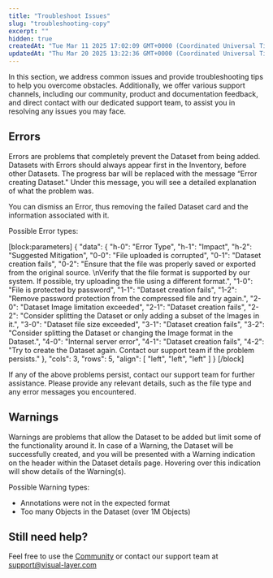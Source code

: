 ```yaml
---
title: "Troubleshoot Issues"
slug: "troubleshooting-copy"
excerpt: ""
hidden: true
createdAt: "Tue Mar 11 2025 17:02:09 GMT+0000 (Coordinated Universal Time)"
updatedAt: "Thu Mar 20 2025 13:22:36 GMT+0000 (Coordinated Universal Time)"
---
```

In this section, we address common issues and provide troubleshooting tips to help you overcome obstacles. Additionally, we offer various support channels, including our community, product and documentation feedback, and direct contact with our dedicated support team, to assist you in resolving any issues you may face.

## Errors

Errors are problems that completely prevent the Dataset from being added. Datasets with Errors should always appear first in the Inventory, before other Datasets. The progress bar will be replaced with the message “Error creating Dataset." Under this message, you will see a detailed explanation of what the problem was. 

You can dismiss an Error, thus removing the failed Dataset card and the information associated with it.

Possible Error types:

[block:parameters]
{
  "data": {
    "h-0": "Error Type",
    "h-1": "Impact",
    "h-2": "Suggested Mitigation",
    "0-0": "File uploaded is corrupted",
    "0-1": "Dataset creation fails",
    "0-2": "Ensure that the file was properly saved or exported from the original source.  \nVerify that the file format is supported by our system. If possible, try uploading the file using a different format.",
    "1-0": "File is protected by password",
    "1-1": "Dataset creation fails",
    "1-2": "Remove password protection from the compressed file and try again.",
    "2-0": "Dataset Image limitation exceeded",
    "2-1": "Dataset creation fails",
    "2-2": "Consider splitting the Dataset or only adding a subset of the Images in it.",
    "3-0": "Dataset file size exceeded",
    "3-1": "Dataset creation fails",
    "3-2": "Consider splitting the Dataset or changing the Image format in the Dataset.",
    "4-0": "Internal server error",
    "4-1": "Dataset creation fails",
    "4-2": "Try to create the Dataset again. Contact our support team if the problem persists."
  },
  "cols": 3,
  "rows": 5,
  "align": [
    "left",
    "left",
    "left"
  ]
}
[/block]


If any of the above problems persist, contact our support team for further assistance. Please provide any relevant details, such as the file type and any error messages you encountered.

## Warnings

Warnings are problems that allow the Dataset to be added but limit some of the functionality around it. In case of a Warning, the Dataset will be successfully created, and you will be presented with a Warning indication on the header within the Dataset details page. Hovering over this indication will show details of the Warning(s).

Possible Warning types:

- Annotations were not in the expected format
- Too many Objects in the Dataset (over 1M Objects)

## Still need help?

Feel free to use the [Community](doc:contact-us) or contact our support team at [support@visual-layer.com](mailto:support@visual-layer.com)
